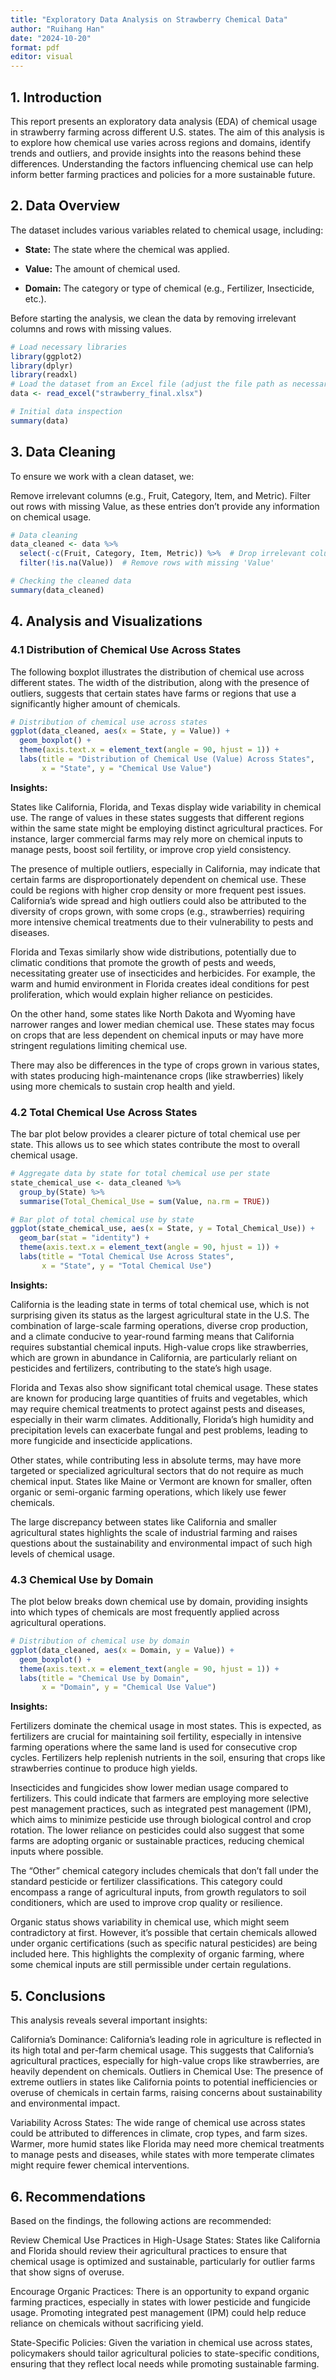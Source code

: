 ---
title: "Exploratory Data Analysis on Strawberry Chemical Data"
author: "Ruihang Han"
date: "2024-10-20"
format: pdf
editor: visual
---

## 1. Introduction

This report presents an exploratory data analysis (EDA) of chemical usage in strawberry farming across different U.S. states. The aim of this analysis is to explore how chemical use varies across regions and domains, identify trends and outliers, and provide insights into the reasons behind these differences. Understanding the factors influencing chemical use can help inform better farming practices and policies for a more sustainable future.

## 2. Data Overview

The dataset includes various variables related to chemical usage, including:

-   **State:** The state where the chemical was applied.

-   **Value:** The amount of chemical used.

-   **Domain:** The category or type of chemical (e.g., Fertilizer, Insecticide, etc.).

Before starting the analysis, we clean the data by removing irrelevant columns and rows with missing values.

```{r,warning=FALSE}
# Load necessary libraries
library(ggplot2)
library(dplyr)
library(readxl)
# Load the dataset from an Excel file (adjust the file path as necessary)
data <- read_excel("strawberry_final.xlsx")

# Initial data inspection
summary(data)
```

## 3. Data Cleaning

To ensure we work with a clean dataset, we:

Remove irrelevant columns (e.g., Fruit, Category, Item, and Metric). Filter out rows with missing Value, as these entries don't provide any information on chemical usage.

```{r}
# Data cleaning
data_cleaned <- data %>%
  select(-c(Fruit, Category, Item, Metric)) %>%  # Drop irrelevant columns
  filter(!is.na(Value))  # Remove rows with missing 'Value'

# Checking the cleaned data
summary(data_cleaned)

```

## 4. Analysis and Visualizations

### 4.1 Distribution of Chemical Use Across States

The following boxplot illustrates the distribution of chemical use across different states. The width of the distribution, along with the presence of outliers, suggests that certain states have farms or regions that use a significantly higher amount of chemicals.

```{r}
# Distribution of chemical use across states
ggplot(data_cleaned, aes(x = State, y = Value)) +
  geom_boxplot() +
  theme(axis.text.x = element_text(angle = 90, hjust = 1)) +
  labs(title = "Distribution of Chemical Use (Value) Across States",
       x = "State", y = "Chemical Use Value")
```

**Insights:**

States like California, Florida, and Texas display wide variability in chemical use. The range of values in these states suggests that different regions within the same state might be employing distinct agricultural practices. For instance, larger commercial farms may rely more on chemical inputs to manage pests, boost soil fertility, or improve crop yield consistency.

The presence of multiple outliers, especially in California, may indicate that certain farms are disproportionately dependent on chemical use. These could be regions with higher crop density or more frequent pest issues. California’s wide spread and high outliers could also be attributed to the diversity of crops grown, with some crops (e.g., strawberries) requiring more intensive chemical treatments due to their vulnerability to pests and diseases.

Florida and Texas similarly show wide distributions, potentially due to climatic conditions that promote the growth of pests and weeds, necessitating greater use of insecticides and herbicides. For example, the warm and humid environment in Florida creates ideal conditions for pest proliferation, which would explain higher reliance on pesticides.

On the other hand, some states like North Dakota and Wyoming have narrower ranges and lower median chemical use. These states may focus on crops that are less dependent on chemical inputs or may have more stringent regulations limiting chemical use.

There may also be differences in the type of crops grown in various states, with states producing high-maintenance crops (like strawberries) likely using more chemicals to sustain crop health and yield.

### 4.2 Total Chemical Use Across States

The bar plot below provides a clearer picture of total chemical use per state. This allows us to see which states contribute the most to overall chemical usage.

```{r}
# Aggregate data by state for total chemical use per state
state_chemical_use <- data_cleaned %>%
  group_by(State) %>%
  summarise(Total_Chemical_Use = sum(Value, na.rm = TRUE))

# Bar plot of total chemical use by state
ggplot(state_chemical_use, aes(x = State, y = Total_Chemical_Use)) +
  geom_bar(stat = "identity") +
  theme(axis.text.x = element_text(angle = 90, hjust = 1)) +
  labs(title = "Total Chemical Use Across States", 
       x = "State", y = "Total Chemical Use")
```

**Insights:**

California is the leading state in terms of total chemical use, which is not surprising given its status as the largest agricultural state in the U.S. The combination of large-scale farming operations, diverse crop production, and a climate conducive to year-round farming means that California requires substantial chemical inputs. High-value crops like strawberries, which are grown in abundance in California, are particularly reliant on pesticides and fertilizers, contributing to the state's high usage.

Florida and Texas also show significant total chemical usage. These states are known for producing large quantities of fruits and vegetables, which may require chemical treatments to protect against pests and diseases, especially in their warm climates. Additionally, Florida's high humidity and precipitation levels can exacerbate fungal and pest problems, leading to more fungicide and insecticide applications.

Other states, while contributing less in absolute terms, may have more targeted or specialized agricultural sectors that do not require as much chemical input. States like Maine or Vermont are known for smaller, often organic or semi-organic farming operations, which likely use fewer chemicals.

The large discrepancy between states like California and smaller agricultural states highlights the scale of industrial farming and raises questions about the sustainability and environmental impact of such high levels of chemical usage.

### 4.3 Chemical Use by Domain

The plot below breaks down chemical use by domain, providing insights into which types of chemicals are most frequently applied across agricultural operations.

```{r}
# Distribution of chemical use by domain
ggplot(data_cleaned, aes(x = Domain, y = Value)) +
  geom_boxplot() +
  theme(axis.text.x = element_text(angle = 90, hjust = 1)) +
  labs(title = "Chemical Use by Domain", 
       x = "Domain", y = "Chemical Use Value")
```

**Insights:**

Fertilizers dominate the chemical usage in most states. This is expected, as fertilizers are crucial for maintaining soil fertility, especially in intensive farming operations where the same land is used for consecutive crop cycles. Fertilizers help replenish nutrients in the soil, ensuring that crops like strawberries continue to produce high yields.

Insecticides and fungicides show lower median usage compared to fertilizers. This could indicate that farmers are employing more selective pest management practices, such as integrated pest management (IPM), which aims to minimize pesticide use through biological control and crop rotation. The lower reliance on pesticides could also suggest that some farms are adopting organic or sustainable practices, reducing chemical inputs where possible.

The “Other” chemical category includes chemicals that don't fall under the standard pesticide or fertilizer classifications. This category could encompass a range of agricultural inputs, from growth regulators to soil conditioners, which are used to improve crop quality or resilience.

Organic status shows variability in chemical use, which might seem contradictory at first. However, it's possible that certain chemicals allowed under organic certifications (such as specific natural pesticides) are being included here. This highlights the complexity of organic farming, where some chemical inputs are still permissible under certain regulations.

## 5. Conclusions

This analysis reveals several important insights:

California’s Dominance: California's leading role in agriculture is reflected in its high total and per-farm chemical usage. This suggests that California’s agricultural practices, especially for high-value crops like strawberries, are heavily dependent on chemicals. Outliers in Chemical Use: The presence of extreme outliers in states like California points to potential inefficiencies or overuse of chemicals in certain farms, raising concerns about sustainability and environmental impact.

Variability Across States: The wide range of chemical use across states could be attributed to differences in climate, crop types, and farm sizes. Warmer, more humid states like Florida may need more chemical treatments to manage pests and diseases, while states with more temperate climates might require fewer chemical interventions.

## 6. Recommendations

Based on the findings, the following actions are recommended:

Review Chemical Use Practices in High-Usage States: States like California and Florida should review their agricultural practices to ensure that chemical usage is optimized and sustainable, particularly for outlier farms that show signs of overuse.

Encourage Organic Practices: There is an opportunity to expand organic farming practices, especially in states with lower pesticide and fungicide usage. Promoting integrated pest management (IPM) could help reduce reliance on chemicals without sacrificing yield.

State-Specific Policies: Given the variation in chemical use across states, policymakers should tailor agricultural policies to state-specific conditions, ensuring that they reflect local needs while promoting sustainable farming.
